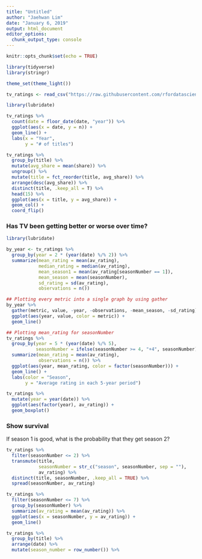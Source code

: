 ```yaml
---
title: "Untitled"
author: "Jaehwan Lim"
date: "January 6, 2019"
output: html_document
editor_options: 
  chunk_output_type: console
---
```


```r
knitr::opts_chunk$set(echo = TRUE)

library(tidyverse)
library(stringr)

theme_set(theme_light())

tv_ratings <- read_csv("https://raw.githubusercontent.com/rfordatascience/tidytuesday/9749b0ef5c5f6690df98fb5bdbbec57e01c35bd5/data/2019/2019-01-08/IMDb_Economist_tv_ratings.csv")

```

```r
library(lubridate)

tv_ratings %>% 
  count(date = floor_date(date, "year")) %>% 
  ggplot(aes(x = date, y = n)) +
  geom_line() + 
  labs(x = "Year", 
       y = "# of titles")

tv_ratings %>% 
  group_by(title) %>% 
  mutate(avg_share = mean(share)) %>% 
  ungroup() %>% 
  mutate(title = fct_reorder(title, avg_share)) %>% 
  arrange(desc(avg_share)) %>% 
  distinct(title, .keep_all = T) %>% 
  head(15) %>% 
  ggplot(aes(x = title, y = avg_share)) + 
  geom_col() + 
  coord_flip()
```

### Has TV been getting better or worse over time? 

```r
library(lubridate)

by_year <- tv_ratings %>% 
  group_by(year = 2 * (year(date) %/% 2)) %>% 
  summarize(mean_rating = mean(av_rating), 
            median_rating = median(av_rating),
            mean_season1 = mean(av_rating[seasonNumber == 1]), 
            mean_season = mean(seasonNumber),
            sd_rating = sd(av_rating), 
            observations = n()) 

## Plotting every metric into a single graph by using gather
by_year %>% 
  gather(metric, value, -year, -observations, -mean_season, -sd_rating) %>% 
  ggplot(aes(year, value, color = metric)) +
  geom_line() 

## Plotting mean_rating for seasonNumber
tv_ratings %>% 
  group_by(year = 5 * (year(date) %/% 5), 
           seasonNumber = ifelse(seasonNumber >= 4, "+4", seasonNumber)) %>%
  summarize(mean_rating = mean(av_rating), 
            observations = n()) %>% 
  ggplot(aes(year, mean_rating, color = factor(seasonNumber))) +
  geom_line() + 
  labs(color = "Season", 
       y = "Average rating in each 5-year period")

tv_ratings %>% 
  mutate(year = year(date)) %>% 
  ggplot(aes(factor(year), av_rating)) +
  geom_boxplot() 

```

### Show survival
If season 1 is good, what is the probability that they get season 2?

```r
tv_ratings %>% 
  filter(seasonNumber <= 2) %>% 
  transmute(title, 
            seasonNumber = str_c("season", seasonNumber, sep = ""), 
            av_rating) %>% 
  distinct(title, seasonNumber, .keep_all = TRUE) %>% 
  spread(seasonNumber, av_rating) 


```

```r
tv_ratings %>%
  filter(seasonNumber <= 7) %>% 
  group_by(seasonNumber) %>% 
  summarize(av_rating = mean(av_rating)) %>% 
  ggplot(aes(x = seasonNumber, y = av_rating)) +
  geom_line()

tv_ratings %>% 
  group_by(title) %>% 
  arrange(date) %>% 
  mutate(season_number = row_number()) %>% 

```

